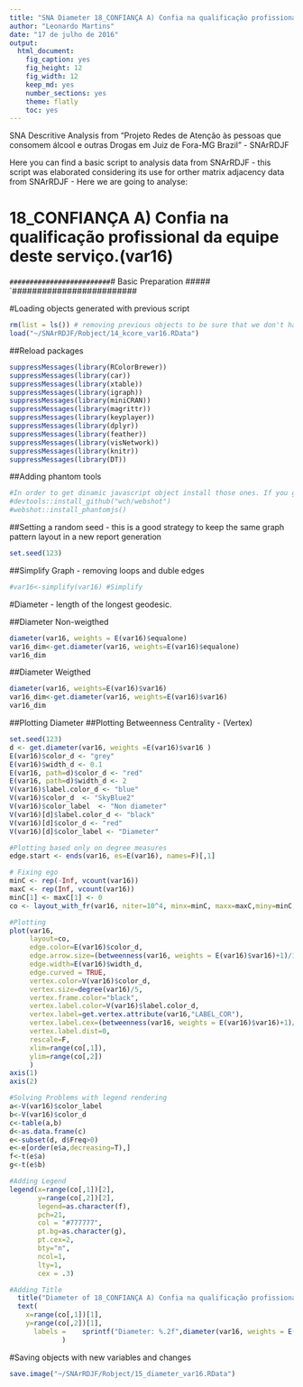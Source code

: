 ```yaml
---
title: "SNA Diameter 18_CONFIANÇA A) Confia na qualificação profissional da equipe deste serviço.(var16)"
author: "Leonardo Martins"
date: "17 de julho de 2016"
output: 
  html_document: 
    fig_caption: yes
    fig_height: 12
    fig_width: 12
    keep_md: yes
    number_sections: yes
    theme: flatly
    toc: yes
---
```

SNA Descritive Analysis from "Projeto Redes de Atenção às pessoas que consomem álcool e outras Drogas em Juiz de Fora-MG   Brazil"  - SNArRDJF

Here you can find a basic script to analysis data from SNArRDJF - this script was elaborated considering its use for orther matrix adjacency data from SNArRDJF - Here we are going to analyse:

# 18_CONFIANÇA A) Confia na qualificação profissional da equipe deste serviço.(var16)

`#########################
`# Basic Preparation #####
`#########################

#Loading objects generated with previous script 
```r
rm(list = ls()) # removing previous objects to be sure that we don't have objects conflicts name
load("~/SNArRDJF/Robject/14_kcore_var16.RData")
```
##Reload packages
```r
suppressMessages(library(RColorBrewer))
suppressMessages(library(car))
suppressMessages(library(xtable))
suppressMessages(library(igraph))
suppressMessages(library(miniCRAN))
suppressMessages(library(magrittr))
suppressMessages(library(keyplayer))
suppressMessages(library(dplyr))
suppressMessages(library(feather))
suppressMessages(library(visNetwork))
suppressMessages(library(knitr))
suppressMessages(library(DT))
```
##Adding phantom tools
```r
#In order to get dinamic javascript object install those ones. If you get problems installing go to Stackoverflow.com and type your error to discover what to do. In some cases the libraries need to be intalled in outside R libs.
#devtools::install_github("wch/webshot")
#webshot::install_phantomjs()
```
##Setting a random seed - this is a good strategy to keep the same graph pattern layout in a new report generation
```r
set.seed(123)
```

##Simplify Graph - removing loops and duble edges 
```r
#var16<-simplify(var16) #Simplify
```


#Diameter - length of the longest geodesic.

##Diameter Non-weigthed 
```r
diameter(var16, weights = E(var16)$equalone)
var16_dim<-get.diameter(var16, weights=E(var16)$equalone)
var16_dim
```
##Diameter Weigthed 
```r
diameter(var16, weights=E(var16)$var16)
var16_dim<-get.diameter(var16, weights=E(var16)$var16)
var16_dim
```
##Plotting Diameter
##Plotting Betweenness Centrality - (Vertex)
```r
set.seed(123)
d <- get.diameter(var16, weights =E(var16)$var16 )
E(var16)$color_d <- "grey"
E(var16)$width_d <- 0.1
E(var16, path=d)$color_d <- "red"
E(var16, path=d)$width_d <- 2
V(var16)$label.color_d <- "blue"
V(var16)$color_d  <- "SkyBlue2"
V(var16)$color_label  <- "Non diameter"
V(var16)[d]$label.color_d <- "black"
V(var16)[d]$color_d <- "red"
V(var16)[d]$color_label <- "Diameter"

#Plotting based only on degree measures 
edge.start <- ends(var16, es=E(var16), names=F)[,1]

# Fixing ego
minC <- rep(-Inf, vcount(var16))
maxC <- rep(Inf, vcount(var16))
minC[1] <- maxC[1] <- 0
co <- layout_with_fr(var16, niter=10^4, minx=minC, maxx=maxC,miny=minC, maxy=maxC, weights = E(var16)$var16)

#Plotting
plot(var16, 
     layout=co,
     edge.color=E(var16)$color_d,
     edge.arrow.size=(betweenness(var16, weights = E(var16)$var16)+1)/100000,
     edge.width=E(var16)$width_d,
     edge.curved = TRUE,
     vertex.color=V(var16)$color_d,
     vertex.size=degree(var16)/5,
     vertex.frame.color="black",
     vertex.label.color=V(var16)$label.color_d,
     vertex.label=get.vertex.attribute(var16,"LABEL_COR"),
     vertex.label.cex=(betweenness(var16, weights = E(var16)$var16)+1)/10000,
     vertex.label.dist=0,
     rescale=F,
     xlim=range(co[,1]), 
     ylim=range(co[,2])
     )
axis(1)
axis(2)

#Solving Problems with legend rendering 
a<-V(var16)$color_label 
b<-V(var16)$color_d
c<-table(a,b)
d<-as.data.frame(c)
e<-subset(d, d$Freq>0)
e<-e[order(e$a,decreasing=T),] 
f<-t(e$a)
g<-t(e$b)

#Adding Legend
legend(x=range(co[,1])[2], 
       y=range(co[,2])[2],
       legend=as.character(f),
       pch=21,
       col = "#777777", 
       pt.bg=as.character(g),
       pt.cex=2,
       bty="n", 
       ncol=1,
       lty=1,
       cex = .3)

#Adding Title
  title("Diameter of 18_CONFIANÇA A) Confia na qualificação profissional da equipe deste serviço.(var16)", sub = "Source: from authors ")
  text( 
    x=range(co[,1])[1],
    y=range(co[,2])[1], 
      labels =    sprintf("Diameter: %.2f",diameter(var16, weights = E(var16)$var16))
             )
```
#Saving objects with new variables and changes
```r
save.image("~/SNArRDJF/Robject/15_diameter_var16.RData") 
```


